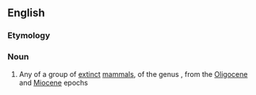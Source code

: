 ==English==
{{rfimage}}
{{wikipedia|Indricotheriinae}}
{{wikispecies|Hyracodontidae}}<!--genus not mentioned at Wikispecies 3/3/2013-->

===Etymology===
{{rfe|lang=en}}

===Noun===
{{en-noun}}

# Any of a group of [[extinct]] [[mammal]]s, of the genus {{taxlink|Indricotherium|genus|noshow=1}}, from the [[Oligocene]] and [[Miocene]] epochs